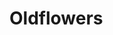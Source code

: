 
# Oldflowers
<ProjectDetails
  floatRight
  region="Reach"
  house="House Oldflowers"
  type="Castle"
  status="Completed"
  warp="/warp oldflowers"
  projectLead="Crunchy_Taco34, EStoop"
  dateStarted="2014-11-02T07:00:00+00:00"
  dateCompleted="2014-11-02T07:00:00+00:00"
/>
